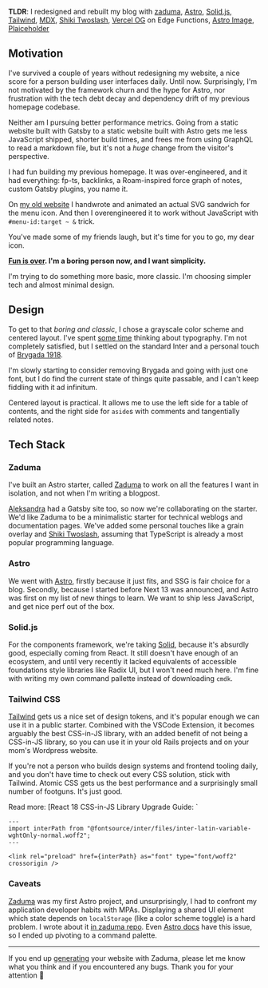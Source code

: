 <div class="full-w-child">

**TLDR**: I redesigned and rebuilt my blog with [zaduma], [Astro],
[Solid.js][solid], [Tailwind], [MDX], [Shiki Twoslash][shiki-twoslash], [Vercel
OG][vercel-og] on Edge Functions, [Astro Image][astro-image], [Plaiceholder]

</div>

[zaduma]: https://github.com/hasparus/zaduma
[astro]: https://astro.build/
[solid]: https://www.solidjs.com/
[tailwind]: https://tailwindcss.com/
[mdx]: https://mdxjs.com/
[shiki-twoslash]: https://shikijs.github.io/twoslash/
[vercel-og]:
  https://vercel.com/docs/concepts/functions/edge-functions/og-image-generation
[astro-image]: https://docs.astro.build/en/guides/integrations-guide/image/
[plaiceholder]: https://plaiceholder.co/

## Motivation

I've survived a couple of years without redesigning my website, a nice score for
a person building user interfaces daily. Until now. Surprisingly, I'm not
motivated by the framework churn and the hype for Astro, nor frustration with
the tech debt decay and dependency drift of my previous homepage codebase.

Neither am I pursuing better performance metrics. Going from a static website
built with Gatsby to a static website built with Astro gets me less JavaScript
shipped, shorter build times, and frees me from using GraphQL to read a markdown
file, but it's not a _huge_ change from the visitor's perspective.

I had fun building my previous homepage. It was over-engineered, and it had
everything: fp-ts, backlinks, a Roam-inspired force graph of notes, custom
Gatsby plugins, you name it.

On [my old website](https://old-hasparus.netlify.app/) I handwrote and animated
an actual SVG sandwich for the menu icon. And then I overengineered it to work
without JavaScript with `#menu-id:target ~ &` trick.


<aside>
  You've made some of my friends laugh, but it's time for you to go, my dear
  icon.
  <Hamburger style="margin-top: 4px" />
</aside>

**[Fun is over](/posts/2022-and-change.mdx). I'm a boring person now, and I want
simplicity.**

I'm trying to do something more basic, more classic. I'm choosing simpler tech
and almost minimal design.

## Design

To get to that _boring and classic_, I chose a grayscale color scheme and
centered layout. I've spent
[some time](https://twitter.com/darylginn/status/1620371874609008640?s=20&t=pwuhIlc1LPfcH4K_xarZkg)
thinking about typography. I'm not completely satisfied, but I settled on the
standard Inter and a personal touch of
[Brygada 1918](https://fonts.google.com/specimen/Brygada+1918).

I'm slowly starting to consider removing Brygada and going with just one font,
but I do find the current state of things quite passable, and I can't keep
fiddling with it ad infinitum.

Centered layout is practical. It allows me to use the left side for a table of
contents, and the right side for `aside`s with comments and tangentially related
notes.

## Tech Stack

### Zaduma

I've built an Astro starter, called [Zaduma] to work on all the features I want
in isolation, and not when I'm writing a blogpost.

[Aleksandra] had a Gatsby site too, so now we're collaborating on the starter.
We'd like Zaduma to be a minimalistic starter for technical weblogs and
documentation pages. We've added some personal touches like a grain overlay and
[Shiki Twoslash][shiki-twoslash], assuming that TypeScript is already a most
popular programming language.

[aleksandra]: https://aleksandra.codes

### Astro

We went with [Astro], firstly because it just fits, and SSG is fair choice for a
blog. Secondly, because I started before Next 13 was announced, and Astro was
first on my list of new things to learn. We want to ship less JavaScript, and
get nice perf out of the box.

### Solid.js

For the components framework, we're taking [Solid], because it's absurdly good,
especially coming from React. It still doesn't have enough of an ecosystem, and
until very recently it lacked equivalents of accessible foundations style
libraries like Radix UI, but I won't need much here. I'm fine with writing my
own command pallette instead of downloading `cmdk`.

### Tailwind CSS

[Tailwind] gets us a nice set of design tokens, and it's popular enough we can
use it in a public starter. Combined with the VSCode Extension, it becomes
arguably the best CSS-in-JS library, with an added benefit of not being a
CSS-in-JS library, so you can use it in your old Rails projects and on your
mom's Wordpress website.

If you're not a person who builds design systems and frontend tooling daily, and
you don't have time to check out every CSS solution, stick with Tailwind.
Atomic&nbsp;CSS gets us the best performance and a surprisingly small number of
footguns. It's just good.

<aside>
Read more:
[React 18 CSS-in-JS Library Upgrade Guide: `<style>`](https://github.com/reactwg/react-18/discussions/110)
[@sebmarkbage on Atomic CSS](https://twitter.com/sebmarkbage/status/1529622371333709825)
</aside>

[Vercel OG][vercel-og] takes care of social card pictures. It was a bit of an
investment to set it up on Vercel Edge Functions with Astro, but I feel it will
pay off.

## Performance

### Metrics

There are some perf improvements that could have been done on my old site, but
it was still all green.


<Table class="hsp--measurements">
  <thead>
    <tr>
      <td>Mobile with Gatsby</td>
      <td>Desktop with Gatsby</td>
    </tr>
  </thead>
  <tbody>
    <tr>
      <td>
        <Link href="/content/2023-homepage-rebuild/old-mobile.png">
          <Image
            width={644}
            height={560}
            src="/content/2023-homepage-rebuild/old-mobile.png"
          />
        </Link>
      </td>
      <td>
        <Link href="/content/2023-homepage-rebuild/old-desktop.png">
          <Image
            width={644}
            height={560}
            src="/content/2023-homepage-rebuild/old-desktop.png"
          />
        </Link>
      </td>
    </tr>
  </tbody>
</Table>

With Astro, Astro Image and [Plaiceholder], we top that. Turns out a black and
white website with little to no content is pretty fast. May not be much to
celebrate, but getting a [FCP](https://web.dev/fcp/) under one second, and 4x100
scores on [web.dev/measure](https://web.dev/measure/) makes me smile a bit.

<Table class="hsp--measurements">
  <thead>
    <tr>
      <td>Mobile with Astro</td>
      <td>Desktop with Astro</td>
    </tr>
  </thead>
  <tbody>
    <tr>
      <td>
        <Link href="/content/2023-homepage-rebuild/zaduma-mobile.png">
          <Image
            width={644}
            height={539}
            src="/content/2023-homepage-rebuild/zaduma-mobile.png"
          />
        </Link>
      </td>
      <td>
        <Link href="/content/2023-homepage-rebuild/zaduma-desktop.png">
          <Image
            width={644}
            height={539}
            src="/content/2023-homepage-rebuild/zaduma-desktop.png"
          />
        </Link>
      </td>
    </tr>
    <tr>
      <td>
        <Link href="/content/2023-homepage-rebuild/zaduma-with-image-mobile.png">
          <Image
            width={644}
            height={539}
            src="/content/2023-homepage-rebuild/zaduma-with-image-mobile.png"
          />
        </Link>
      </td>
      <td>
        <Link href="/content/2023-homepage-rebuild/zaduma-with-image-desktop.png">
          <Image
            width={644}
            height={539}
            src="/content/2023-homepage-rebuild/zaduma-with-image-desktop.png"
          />
        </Link>
      </td>
    </tr>
  </tbody>
</Table>

### Preloading fonts

Preloading Inter helps me get away with `font-display: block`. I realize it's
silly, and I should use `swap`, but my eyes strongly prefer invisible text over
Flash Of Unstyled Text.

<style>
  {`.preloading { font-size: 0.75rem !important; padding-top: 0; padding-bottom: 0; }`}
</style>

```astro class="preloading"
---
import interPath from "@fontsource/inter/files/inter-latin-variable-wghtOnly-normal.woff2";
---

<link rel="preload" href={interPath} as="font" type="font/woff2" crossorigin />
```

### Caveats

[Zaduma] was my first Astro project, and unsurprisingly, I had to confront my
application developer habits with MPAs. Displaying a shared UI element which
state depends on `localStorage` (like a color scheme toggle) is a hard problem.
I wrote about it
[in zaduma repo](https://github.com/hasparus/zaduma/blob/main/docs/tradeoffs-and-limitations.md#trade-offs--limitations).
Even [Astro docs](https://docs.astro.build/en/getting-started/) have this issue,
so I ended up pivoting to a command palette.

---

If you end up [generating](https://github.com/hasparus/zaduma/generate) your
website with Zaduma, please let me know what you think and if you encountered
any bugs. Thank you for your attention 🙏
